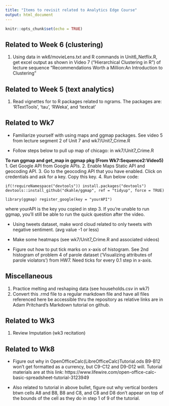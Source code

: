 ```yaml
---
title: "Items to revisit related to Analytics Edge Course"
output: html_document
---
```


```r
knitr::opts_chunk$set(echo = TRUE)
```
## Related to Week 6 (clustering)
1. Using data in wk6/movieLens.txt and R commands in Unit6_Netflix.R, get excel output
as shown in Video 7 ("Hierarchical Clustering in R") of lecture sequence "Recommendations Worth a Million:An Introduction to Clustering"

## Related to Week 5 (text analytics) 
1. Read vignettes for to R packages related to ngrams. The packages are: 'RTextTools', 'tau',
'RWeka', and 'textcat'

## Related to Wk7
* Familiarize yourself with using maps and ggmap packages. See video 5 from lecture segment 2 of Unit 7 and wk7/Unit7_Crime.R

* Follow steps below to pull up map of chicago: in wk7/Unit7_Crime.R

**To run ggmap and get_map in ggmap pkg (From Wk7:Sequence2:Video5)** 
1. Get Google API from Google APIs. 
2. Enable Maps Static API and geocoding API. 
3. Go to the geocoding API that you have enabled. Click on credentials and ask for a key. Copy this key. 
4. Run below code:

```
if(!requireNamespace("devtools")) install.packages("devtools") devtools::install_github("dkahle/ggmap", ref = "tidyup", force = TRUE)

library(ggmap) register_google(key = "yourAPI")
``` 
where yourAPI is the key you copied in step 3.  If you're unable to run ggmap, you'll still be able to run the quick question after the video.

* Using tweets dataset, make word cloud related to only tweets with negative sentiment. (avg value -1 or less) 

* Make some heatmaps (see wk7/Unit7_Crime.R and associated videos)

* Figure out how to put tick marks on x-axis of histogram. See 2nd histogram of problem 4 of parole dataset ('Visualizing attributes of parole violators') from HW7. Need ticks for every 0.1 step in x-axis. 




## Miscellaneous 
1. Practice melting and reshaping data (see households.csv in wk7) 
2. Convert this .rmd file to a regular markdown file and have all files referenced here be accessible thru the repository as relative links are in Adam Pritchard's Markdown tutorial on github.


## Related to Wk3
1. Review Imputation (wk3 recitation) 

## Related to Wk8 
* Figure out why in OpenOfficeCalc(LibreOfficeCalc)Tutorial.ods B9-B12 won't get formatted as a currency, but C9-C12 and D9-D12 will. Tutorial materials are at this link: https://www.lifewire.com/open-office-calc-basic-spreadsheet-tutorial-3123949 

* Also related to tutorial in above bullet, figure out why vertical borders btwn cells A8 and B8, B8 and C8, and C8 and D8 don't appear on top of the bounds of the cell as they do in step 1 of 9 of the tutorial.